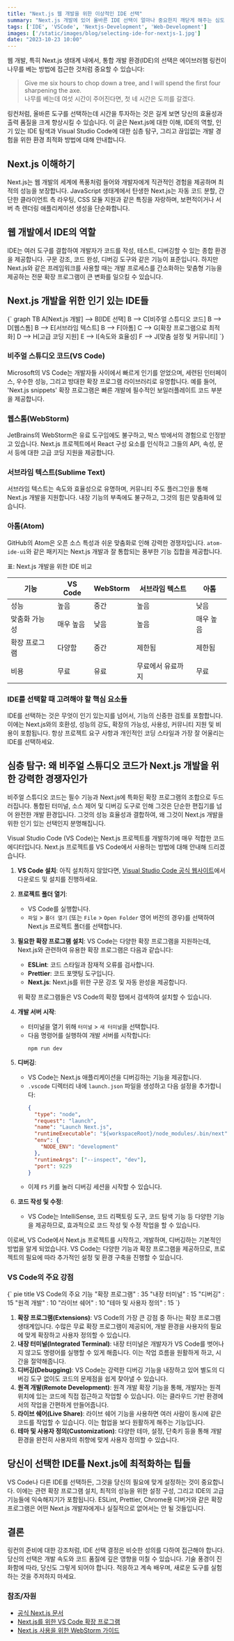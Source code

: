 ```yaml
---
title: "Next.js 웹 개발을 위한 이상적인 IDE 선택"
summary: "Next.js 개발에 있어 올바른 IDE 선택이 얼마나 중요한지 깨닫게 해주는 심도 깊은 가이드입니다. 이 글은 다양한 IDE(VS Code, WebStorm, Sublime Text, Atom)의 장단점을 비교 분석하고, 당신의 Next.js 프로젝트에 가장 적합한 도구를 선택하는 데 필요한 모든 정보를 제공합니다."
tags: ['IDE', 'VSCode', 'Nextjs-Development', 'Web-Development']
images: ['/static/images/blog/selecting-ide-for-nextjs-1.jpg']
date: "2023-10-23 10:00"
---
```


<TOCInline toc={props.toc} asDisclosure />


웹 개발, 특히 Next.js 생태계 내에서, 통합 개발 환경(IDE)의 선택은 에이브러햄 링컨이 나무를 베는 방법에 접근한 것처럼 중요할 수 있습니다:
> Give me six hours to chop down a tree, and I will spend the first four sharpening the axe.   
> 나무를 베는데 여섯 시간이 주어진다면, 첫 네 시간은 도끼를 갈겠다.

링컨처럼, 올바른 도구를 선택하는데 시간을 투자하는 것은 길게 보면 당신의 효율성과 출력 품질을 크게 향상시킬 수 있습니다. 이 글은 Next.js에 대한 이해, IDE의 역할, 인기 있는 IDE 탐색과 Visual Studio Code에 대한 심층 탐구, 그리고 끊임없는 개발 경험을 위한 환경 최적화 방법에 대해 안내합니다.

## Next.js 이해하기
Next.js는 웹 개발의 세계에 폭풍처럼 들어와 개발자에게 직관적인 경험을 제공하며 최적의 성능을 보장합니다. JavaScript 생태계에서 탄생한 Next.js는 자동 코드 분할, 간단한 클라이언트 측 라우팅, CSS 모듈 지원과 같은 특징을 자랑하며, 보편적이거나 서버 측 렌더링 애플리케이션 생성을 단순화합니다.

## 웹 개발에서 IDE의 역할
IDE는 여러 도구를 결합하여 개발자가 코드를 작성, 테스트, 디버깅할 수 있는 종합 환경을 제공합니다. 구문 강조, 코드 완성, 디버깅 도구와 같은 기능이 표준입니다. 하지만 Next.js와 같은 프레임워크를 사용할 때는 개발 프로세스를 간소화하는 맞춤형 기능을 제공하는 전문 확장 프로그램이 큰 변화를 일으킬 수 있습니다.

## Next.js 개발을 위한 인기 있는 IDE들
<MermaidChart>
{`
graph TB
    A[Next.js 개발] --> B[IDE 선택]
    B --> C[비주얼 스튜디오 코드]
    B --> D[웹스톰]
    B --> E[서브라임 텍스트]
    B --> F[아톰]
    C --> G[확장 프로그램으로 최적화]
    D --> H[고급 코딩 지원]
    E --> I[속도와 효율성]
    F --> J[맞춤 설정 및 커뮤니티]
`}
</MermaidChart>

### 비주얼 스튜디오 코드(VS Code)
Microsoft의 VS Code는 개발자들 사이에서 빠르게 인기를 얻었으며, 세련된 인터페이스, 우수한 성능, 그리고 방대한 확장 프로그램 라이브러리로 유명합니다. 예를 들어, 'Next.js snippets' 확장 프로그램은 빠른 개발에 필수적인 보일러플레이트 코드 부분을 제공합니다.

### 웹스톰(WebStorm)
JetBrains의 WebStorm은 유료 도구임에도 불구하고, 박스 밖에서의 경험으로 인정받고 있습니다. Next.js 프로젝트에서 React 구성 요소를 인식하고 그들의 API, 속성, 문서 등에 대한 고급 코딩 지원을 제공합니다.

### 서브라임 텍스트(Sublime Text)
서브라임 텍스트는 속도와 효율성으로 유명하며, 커뮤니티 주도 플러그인을 통해 Next.js 개발을 지원합니다. 내장 기능의 부족에도 불구하고, 그것의 힘은 맞춤화에 있습니다.

### 아톰(Atom)
GitHub의 Atom은 오픈 소스 특성과 쉬운 맞춤화로 인해 강력한 경쟁자입니다. `atom-ide-ui`와 같은 패키지는 Next.js 개발과 잘 통합되는 풍부한 기능 집합을 제공합니다.

표: Next.js 개발을 위한 IDE 비교

| 기능          | VS Code         | WebStorm | 서브라임 텍스트 | 아톰  |
|----------------|-----------------|---------|----------------|------|
| 성능          | 높음            | 중간    | 높음           | 낮음  |
| 맞춤화 가능성  | 매우 높음       | 낮음    | 높음           | 매우 높음 |
| 확장 프로그램 | 다양함          | 중간    | 제한됨         | 제한됨|
| 비용          | 무료            | 유료    | 무료에서 유료까지 | 무료 |

### IDE를 선택할 때 고려해야 할 핵심 요소들
IDE를 선택하는 것은 무엇이 인기 있는지를 넘어서, 기능의 신중한 검토를 포함합니다. 이에는 Next.js와의 호환성, 성능의 강도, 확장의 가능성, 사용성, 커뮤니티 지원 및 비용이 포함됩니다. 항상 프로젝트 요구 사항과 개인적인 코딩 스타일과 가장 잘 어울리는 IDE를 선택하세요.

## 심층 탐구: 왜 비주얼 스튜디오 코드가 Next.js 개발을 위한 강력한 경쟁자인가
비주얼 스튜디오 코드는 필수 기능과 Next.js에 특화된 확장 프로그램의 조합으로 두드러집니다. 통합된 터미널, 소스 제어 및 디버깅 도구로 인해 그것은 단순한 편집기를 넘어 완전한 개발 환경입니다. 그것의 성능 효율성과 결합하여, 왜 그것이 Next.js 개발을 위한 인기 있는 선택인지 분명해집니다.

<ToggleContent title="Visual Studio Code (VS Code)에서 Next.js 실행 방법">
Visual Studio Code (VS Code)는 Next.js 프로젝트를 개발하기에 매우 적합한 코드 에디터입니다. Next.js 프로젝트를 VS Code에서 사용하는 방법에 대해 안내해 드리겠습니다.

1. **VS Code 설치**: 아직 설치하지 않았다면, [Visual Studio Code 공식 웹사이트](https://code.visualstudio.com/)에서 다운로드 및 설치를 진행하세요.

2. **프로젝트 폴더 열기**: 
   - VS Code를 실행합니다.
   - `파일` > `폴더 열기` (또는 `File` > `Open Folder` 영어 버전의 경우)를 선택하여 Next.js 프로젝트 폴더를 선택합니다.

3. **필요한 확장 프로그램 설치**: VS Code는 다양한 확장 프로그램을 지원하는데, Next.js와 관련하여 유용한 확장 프로그램은 다음과 같습니다:
   - **ESLint**: 코드 스타일과 잠재적 오류를 검사합니다.
   - **Prettier**: 코드 포맷팅 도구입니다.
   - **Next.js**: Next.js를 위한 구문 강조 및 자동 완성을 제공합니다.

   위 확장 프로그램들은 VS Code의 확장 탭에서 검색하여 설치할 수 있습니다.

4. **개발 서버 시작**:
   - 터미널을 열기 위해 `터미널` > `새 터미널`을 선택합니다.
   - 다음 명령어를 실행하여 개발 서버를 시작합니다:
     ```
     npm run dev
     ```

5. **디버깅**:
   - VS Code는 Next.js 애플리케이션을 디버깅하는 기능을 제공합니다.
   - `.vscode` 디렉터리 내에 `launch.json` 파일을 생성하고 다음 설정을 추가합니다:
     ```json
     {
       "type": "node",
       "request": "launch",
       "name": "Launch Next.js",
       "runtimeExecutable": "${workspaceRoot}/node_modules/.bin/next",
       "env": {
         "NODE_ENV": "development"
       },
       "runtimeArgs": ["--inspect", "dev"],
       "port": 9229
     }
     ```
   - 이제 `F5` 키를 눌러 디버깅 세션을 시작할 수 있습니다.

6. **코드 작성 및 수정**:
   - VS Code는 IntelliSense, 코드 리팩토링 도구, 코드 탐색 기능 등 다양한 기능을 제공하므로, 효과적으로 코드 작성 및 수정 작업을 할 수 있습니다.

이로써, VS Code에서 Next.js 프로젝트를 시작하고, 개발하며, 디버깅하는 기본적인 방법을 알게 되었습니다. VS Code는 다양한 기능과 확장 프로그램을 제공하므로, 프로젝트의 필요에 따라 추가적인 설정 및 환경 구축을 진행할 수 있습니다.
</ToggleContent>


### VS Code의 주요 강점

<MermaidChart>
{`
pie title VS Code의 주요 기능 
  "확장 프로그램" : 35
  "내장 터미널" : 15
  "디버깅" : 15
  "원격 개발" : 10
  "라이브 쉐어" : 10
  "테마 및 사용자 정의" : 15
`}

</MermaidChart>

1. **확장 프로그램(Extensions)**: VS Code의 가장 큰 강점 중 하나는 확장 프로그램 생태계입니다. 수많은 무료 확장 프로그램이 제공되어, 개발 환경을 사용자의 필요에 맞게 확장하고 사용자 정의할 수 있습니다.
2. **내장 터미널(Integrated Terminal)**: 내장 터미널은 개발자가 VS Code를 벗어나지 않고도 명령어를 실행할 수 있게 해줍니다. 이는 작업 흐름을 원활하게 하고, 시간을 절약해줍니다.
3. **디버깅(Debugging)**: VS Code는 강력한 디버깅 기능을 내장하고 있어 별도의 디버깅 도구 없이도 코드의 문제점을 쉽게 찾아낼 수 있습니다.
4. **원격 개발(Remote Development)**: 원격 개발 확장 기능을 통해, 개발자는 원격 위치에 있는 코드에 직접 접근하고 작업할 수 있습니다. 이는 클라우드 기반 환경에서의 작업을 간편하게 만들어줍니다.
5. **라이브 쉐어(Live Share)**: 라이브 쉐어 기능을 사용하면 여러 사람이 동시에 같은 코드를 작업할 수 있습니다. 이는 협업을 보다 원활하게 해주는 기능입니다.
6. **테마 및 사용자 정의(Customization)**: 다양한 테마, 설정, 단축키 등을 통해 개발 환경을 완전히 사용자의 취향에 맞게 사용자 정의할 수 있습니다.


## 당신이 선택한 IDE를 Next.js에 최적화하는 팁들
VS Code나 다른 IDE를 선택하든, 그것을 당신의 필요에 맞게 설정하는 것이 중요합니다. 이에는 관련 확장 프로그램 설치, 최적의 성능을 위한 설정 구성, 그리고 IDE의 고급 기능들에 익숙해지기가 포함됩니다. ESLint, Prettier, Chrome용 디버거와 같은 확장 프로그램은 어떤 Next.js 개발자에게나 실질적으로 없어서는 안 될 것들입니다.

## 결론
링컨의 준비에 대한 강조처럼, IDE 선택 결정은 비슷한 성의를 다하여 접근해야 합니다. 당신의 선택은 개발 속도와 코드 품질에 깊은 영향을 미칠 수 있습니다. 기술 풍경이 진화함에 따라, 당신도 그렇게 되어야 합니다. 적응하고 계속 배우며, 새로운 도구를 실험하는 것을 주저하지 마세요.


### 참조/자원
- [공식 Next.js 문서](https://nextjs.org/docs)
- [Next.js를 위한 VS Code 확장 프로그램](https://marketplace.visualstudio.com/)
- [Next.js 사용을 위한 WebStorm 가이드](https://www.jetbrains.com/help/)

